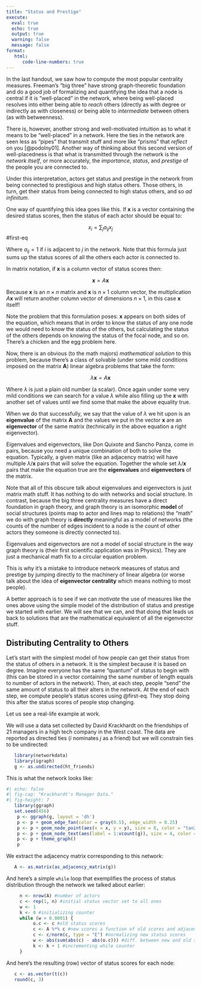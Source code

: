 ```yaml
---
title: "Status and Prestige"
execute: 
  eval: true
  echo: true
  output: true
  warning: false
  message: false
format: 
   html:
      code-line-numbers: true
---
```


In the last handout, we saw how to compute the most popular centrality measures. Freeman's "big three" have strong graph-theoretic foundation and do a good job of formalizing and quantifying the idea that a node is central if it is "well-placed" in the network, where being well-placed resolves into either being able to *reach* others (directly as with degree or indirectly as with closeness) or being able to *intermediate* between others (as with betweenness).

There is, however, another strong and well-motivated intuition as to what it means to be "well-placed" in a network. Here the ties in the network are seen less as "pipes" that transmit stuff and more like "prisms" that *reflect* on you [@podolny01]. Another way of thinking about this second version of well-placedness is that what is transmitted through the network is the *network itself*, or more accurately, the *importance*, *status*, and *prestige* of the people you are connected to.

Under this interpretation, actors get status and prestige in the network from being connected to prestigious and high status others. Those others, in turn, get their status from being connected to high status others, and so *ad infinitum*. 

One way of quantifying this idea goes like this. If $\mathbf{x}$ is a vector containing the desired status scores, then the status of each actor should be equal to:

$$
   x_i = \sum_{j} a_{ij}x_j
$$#first-eq

Where $a_{ij} = 1$ if $i$ is adjacent to $j$ in the network. Note that this formula just sums up the status scores of all the others each actor is connected to.

In matrix notation, if $\mathbf{x}$ is a column vector of status scores then:

$$
   \mathbf{x} = A\mathbf{x}
$$

Because $\mathbf{x}$ is an $n \times n$ matrix and $\mathbf{x}$ is $n \times 1$ column vector, the multiplication $A\mathbf{x}$ will return another column vector of dimensions $n \times 1$, in this case $\mathbf{x}$ itself!

Note the problem that this formulation poses: $\mathbf{x}$ appears on both sides of the equation, which means that in order to know the status of any one node we would need to know the status of the others, but calculating the status of the others depends on knowing the status of the focal node, and so on. There's a chicken and the egg problem here.

Now, there is an obvious (to the math majors) *mathematical solution* to this problem, because there's a class of solvable (under some mild conditions imposed on the matrix $\mathbf{A}$) linear algebra problems that take the form:

$$
   \lambda\mathbf{x} = A\mathbf{x}
$$

Where $\lambda$ is just a plain old number (a scalar). Once again under some very mild conditions we can search for a value $\lambda$ while also filling up the $\mathbf{x}$ with another set of values until we find some that make the above equality true. 

When we do that successfully, we say that the value of $\lambda$ we hit upon is an **eigenvalue** of the matrix $\mathbf{A}$ and the values we put in the vector $\mathbf{x}$ are an **eigenvector** of the same matrix (technically in the above equation a right eigenvector). 

Eigenvalues and eigenvectors, like Don Quixote and Sancho Panza, come in pairs, because you need a unique combination of both to solve the equation. Typically, a given matrix (like an adjacency matrix) will have multiple $\lambda/\mathbf{x}$ pairs that will solve the equation. Together the whole set $\lambda/\mathbf{x}$ pairs that make the equation true are the **eigenvalues** and **eigenvectors** of the matrix. 

Note that all of this obscure talk about eigenvalues and eigenvectors is just matrix math stuff. It has nothing to do with networks and social structure. In contrast, because the big three centrality measures have a direct foundation in graph theory, and graph theory is an isomorphic **model** of social structures (points map to actor and lines map to relations) the "math" we do with graph theory is **directly** meaningful as a model of networks (the counts of the number of edges incident to a node is the count of other actors they someone is directly connected to). 

Eigenvalues and eigenvectors are not a model of social structure in the way graph theory is (their first scientific application was in Physics). They are just a mechanical math fix to a circular equation problem. 

This is why it's a mistake to introduce network measures of status and prestige by jumping directly to the machinery of linear algebra (or worse talk about the idea of **eigenvector centrality** which means nothing to most people). 

A better approach is to see if we can *motivate* the use of measures like the ones above using the simple model of the distribution of status and prestige we started with earlier. We will see that we can, and that doing that leads us back to solutions that are the mathematical equivalent of all the eigenvector stuff. 

## Distributing Centrality to Others

Let's start with the simplest model of how people can get their status from the status of others in a network. It is the simplest because it is based on degree. Imagine everyone has the same "quantum" of status to begin with (this can be stored in a vector containing the same number of length equals to number of actors in the network). Then, at each step, people "send" the same amount of status to all their alters in the network. At the end of each step, we compute people's status scores using @first-eq. They stop doing this after the status scores of people stop changing.

Let us see a real-life example at work. 

We will use a data set collected by David Krackhardt on the friendships of 21 managers in a high tech company in the West coast. The data are reported as directed ties ($i$ nominates $j$ as a friend) but we will constrain ties to be undirected:

```r
   library(networkdata)
   library(igraph)
   g <- as.undirected(ht_friends)
```

This is what the network looks like:

```r
#| echo: false
#| fig-cap: "Krackhardt's Manager Data."
#| fig-height: 7
   library(ggraph)
   set.seed(456)
    p <- ggraph(g, layout = 'dh')
    p <- p + geom_edge_fan(color = gray(0.5), edge_width = 0.25)
    p <- p + geom_node_point(aes(x = x, y = y), size = 8, color = "tan2") 
    p <- p + geom_node_text(aes(label = 1:vcount(g)), size = 4, color = "white")
    p <- p + theme_graph() 
    p
```

We extract the adjacency matrix corresponding to this network:

```r
   A <- as.matrix(as_adjacency_matrix(g))
```

And here's a simple `while` loop that exemplifies the process of status distribution through the network we talked about earlier:

```r
     n <- nrow(A) #number of actors
     c <- rep(1, n) #initial status vector set to all ones
     w <- 1 
     k <- 0 #initializing counter
     while (w > 0.0001) {
          o.c <- c #old status scores
          c <- A %*% c #new scores a function of old scores and adjacency matrix
          c <- c/norm(c, type = "E") #normalizing new status scores
          w <- abs(sum(abs(c) - abs(o.c))) #diff. between new and old scores
          k <- k + 1 #incrementing while counter
     }
```

And here's the resulting (row) vector of status scores for each node:

```r
   c <- as.vector(t(c))
   round(c, 3)
```      





